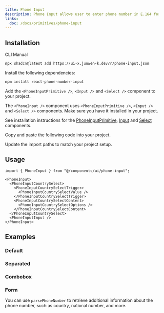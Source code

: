 ```yaml
---
title: Phone Input
description: Phone Input allows user to enter phone number in E.164 format.
links:
  doc: /docs/primitives/phone-input
---
```


<ComponentPreview name="phone-input-demo" />

## Installation

<Tabs defaultValue="cli">

<TabsList>
  <TabsTrigger value="cli">CLI</TabsTrigger>
  <TabsTrigger value="manual">Manual</TabsTrigger>
</TabsList>
<TabsContent value="cli">

```bash
npx shadcn@latest add https://ui-x.junwen-k.dev/r/phone-input.json
```

</TabsContent>

<TabsContent value="manual">

<Steps>

<Step>Install the following dependencies:</Step>

```bash
npm install react-phone-number-input
```

<Step>

Add the `<PhoneInputPrimitive />`, `<Input />` and `<Select />` component to your project.

</Step>

The `<PhoneInput />` component uses `<PhoneInputPrimitive />`, `<Input />` and `<Select />` components. Make sure you have it installed in your project.

See installation instructions for the [PhoneInputPrimitive](/docs/primitives/phone-input#installation), [Input](/docs/primitives/input#installation) and [Select](/docs/primitives/select#installation) components.

<Step>Copy and paste the following code into your project.</Step>

<ComponentSource name="phone-input" />

<Step>Update the import paths to match your project setup.</Step>

</Steps>

</TabsContent>

</Tabs>

## Usage

```tsx
import { PhoneInput } from "@/components/ui/phone-input";
```

```tsx
<PhoneInput>
  <PhoneInputCountrySelect>
    <PhoneInputCountrySelectTrigger>
      <PhoneInputCountrySelectValue />
    </PhoneInputCountrySelectTrigger>
    <PhoneInputCountrySelectContent>
      <PhoneInputCountrySelectOptions />
    </PhoneInputCountrySelectContent>
  </PhoneInputCountrySelect>
  <PhoneInputInput />
</PhoneInput>
```

## Examples

### Default

<ComponentPreview name="phone-input-demo" />

### Separated

<ComponentPreview name="phone-input-separated" />

### Combobox

<ComponentPreview name="phone-input-combobox" />

### Form

You can use `parsePhoneNumber` to retrieve additional information about the phone number, such as country, national number, and more.

<ComponentPreview name="phone-input-form" />
